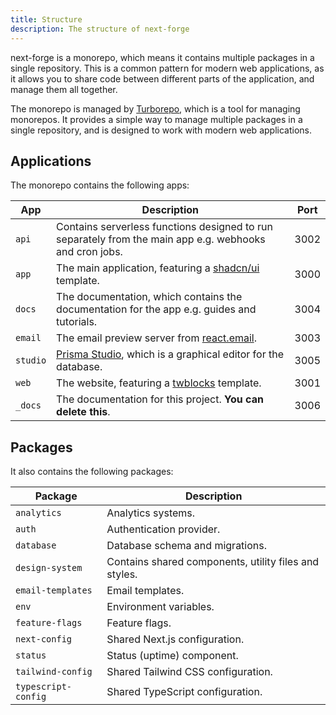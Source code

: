```yaml
---
title: Structure
description: The structure of next-forge
---
```


next-forge is a monorepo, which means it contains multiple packages in a single repository. This is a common pattern for modern web applications, as it allows you to share code between different parts of the application, and manage them all together.

The monorepo is managed by [Turborepo](https://turbo.build/repo), which is a tool for managing monorepos. It provides a simple way to manage multiple packages in a single repository, and is designed to work with modern web applications.

## Applications

The monorepo contains the following apps:

| App | Description | Port |
| --- | ----------- | ---- |
| `api` | Contains serverless functions designed to run separately from the main app e.g. webhooks and cron jobs. | 3002 |
| `app` | The main application, featuring a [shadcn/ui](https://ui.shadcn.com/) template. | 3000 |
| `docs` | The documentation, which contains the documentation for the app e.g. guides and tutorials. | 3004 |
| `email` | The email preview server from [react.email](https://react.email/). | 3003 |
| `studio` | [Prisma Studio](https://www.prisma.io/studio), which is a graphical editor for the database. | 3005 |
| `web` | The website, featuring a [twblocks](https://www.twblocks.com/) template. | 3001 |
| `_docs` | The documentation for this project. **You can delete this**. | 3006 |

## Packages

It also contains the following packages:

| Package | Description |
| ------- | ----------- |
| `analytics` | Analytics systems. |
| `auth` | Authentication provider. |
| `database` | Database schema and migrations. |
| `design-system` | Contains shared components, utility files and styles. |
| `email-templates` | Email templates. |
| `env` | Environment variables. |
| `feature-flags` | Feature flags. |
| `next-config` | Shared Next.js configuration. |
| `status` | Status (uptime) component. |
| `tailwind-config` | Shared Tailwind CSS configuration. |
| `typescript-config` | Shared TypeScript configuration. |
